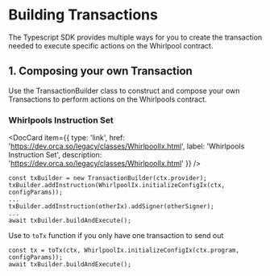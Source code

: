 
# Building Transactions

The Typescript SDK provides multiple ways for you to create the transaction needed to execute specific actions on the Whirlpool contract.

## 1. Composing your own Transaction
Use the TransactionBuilder class to construct and compose your own Transactions to perform actions on the Whirlpools contract.

### Whirlpools Instruction Set

<DocCard item={{
  type: 'link',
  href: 'https://dev.orca.so/legacy/classes/WhirlpoolIx.html',
  label: 'Whirlpools Instruction Set',
  description: 'https://dev.orca.so/legacy/classes/WhirlpoolIx.html'
}} />

```tsx
const txBuilder = new TransactionBuilder(ctx.provider);
txBuilder.addInstruction(WhirlpoolIx.initializeConfigIx(ctx, configParams));
...
txBuilder.addInstruction(otherIx).addSigner(otherSigner);
...
await txBuilder.buildAndExecute();
```

Use to `toTx` function if you only have one transaction to send out

```tsx
const tx = toTx(ctx, WhirlpoolIx.initializeConfigIx(ctx.program, configParams));
await txBuilder.buildAndExecute();
```
